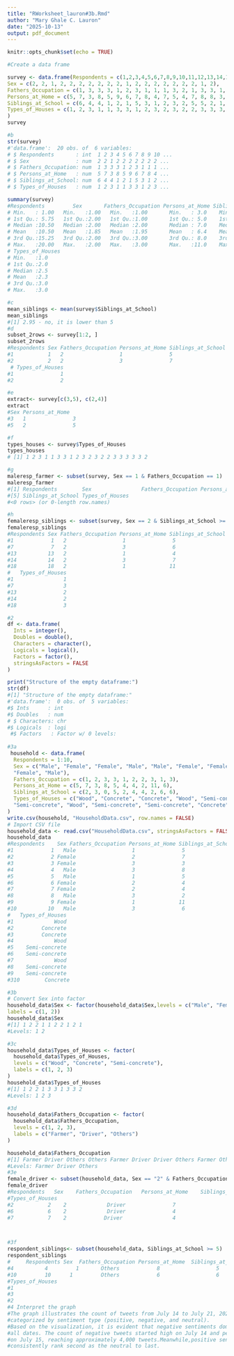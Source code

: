 ```yaml
---
title: "RWorksheet_lauron#3b.Rmd"
author: "Mary Ghale C. Lauron"
date: "2025-10-13"
output: pdf_document
---
```


```r
knitr::opts_chunk$set(echo = TRUE)
```

```r
#Create a data frame

survey <- data.frame(Respondents = c(1,2,3,4,5,6,7,8,9,10,11,12,13,14,15,16,17,18,19,20),
Sex = c(2, 2, 1, 2, 2, 2, 2, 2, 2, 2, 1, 2, 2, 2, 2, 2, 2, 2, 1, 2),
Fathers_Occupation = c(1, 3, 3, 3, 1, 2, 3, 1, 1, 1, 3, 2, 1, 3, 3, 1, 3, 1, 2, 1),
Persons_at_Home = c(5, 7, 3, 8, 5, 9, 6, 7, 8, 4, 7, 5, 4, 7, 8, 8, 3, 11, 7, 6),
Siblings_at_School = c(6, 4, 4, 1, 2, 1, 5, 3, 1, 2, 3, 2, 5, 5, 2, 1, 2, 5, 3, 2),
Types_of_Houses = c(1, 2, 3, 1, 1, 3, 3, 1, 2, 3, 2, 3, 2, 2, 3, 3, 3, 3, 3, 2)
)
survey 

#b
str(survey)
#'data.frame':	20 obs. of  6 variables:
# $ Respondents       : int  1 2 3 4 5 6 7 8 9 10 ...
# $ Sex               : num  2 2 1 2 2 2 2 2 2 2 ...
# $ Fathers_Occupation: num  1 3 3 3 1 2 3 1 1 1 ...
# $ Persons_at_Home   : num  5 7 3 8 5 9 6 7 8 4 ...
# $ Siblings_at_School: num  6 4 4 1 2 1 5 3 1 2 ...
# $ Types_of_Houses   : num  1 2 3 1 1 3 3 1 2 3 ...

summary(survey)
#Respondents         Sex       Fathers_Occupation Persons_at_Home Siblings_at_School
# Min.   : 1.00   Min.   :1.00   Min.   :1.00       Min.   : 3.0    Min.   :1.00      
# 1st Qu.: 5.75   1st Qu.:2.00   1st Qu.:1.00       1st Qu.: 5.0    1st Qu.:2.00      
# Median :10.50   Median :2.00   Median :2.00       Median : 7.0    Median :2.50      
# Mean   :10.50   Mean   :1.85   Mean   :1.95       Mean   : 6.4    Mean   :2.95      
# 3rd Qu.:15.25   3rd Qu.:2.00   3rd Qu.:3.00       3rd Qu.: 8.0    3rd Qu.:4.25      
# Max.   :20.00   Max.   :2.00   Max.   :3.00       Max.   :11.0    Max.   :6.00      
# Types_of_Houses
# Min.   :1.0    
# 1st Qu.:2.0    
# Median :2.5    
# Mean   :2.3    
# 3rd Qu.:3.0    
# Max.   :3.0 

#c
mean_siblings <- mean(survey$Siblings_at_School)
mean_siblings
#[1] 2.95 - no, it is lower than 5
#d
subset_2rows <- survey[1:2, ]
subset_2rows
#Respondents Sex Fathers_Occupation Persons_at_Home Siblings_at_School
#1           1   2                  1               5                  6
#2           2   2                  3               7                  4
 # Types_of_Houses
#1               1
#2               2

#e
extract<- survey[c(3,5), c(2,4)]
extract
#Sex Persons_at_Home
#3   1               3
#5   2               5

#f
types_houses <- survey$Types_of_Houses
types_houses
# [1] 1 2 3 1 1 3 3 1 2 3 2 3 2 2 3 3 3 3 3 2

#g
maleresp_farmer <- subset(survey, Sex == 1 & Fathers_Occupation == 1)
maleresp_farmer
#[1] Respondents        Sex                Fathers_Occupation Persons_at_Home   
#[5] Siblings_at_School Types_of_Houses   
#<0 rows> (or 0-length row.names)

#h
femaleresp_siblings <- subset(survey, Sex == 2 & Siblings_at_School >= 5)
femaleresp_siblings
#Respondents Sex Fathers_Occupation Persons_at_Home Siblings_at_School
#1            1   2                  1               5                  6
#7            7   2                  3               6                  5
#13          13   2                  1               4                  5
#14          14   2                  3               7                  5
#18          18   2                  1              11                  5
#   Types_of_Houses
#1                1
#7                3
#13               2
#14               2
#18               3

#2
df <- data.frame(
  Ints = integer(),
  Doubles = double(),
  Characters = character(),
  Logicals = logical(),
  Factors = factor(),
  stringsAsFactors = FALSE
)

print("Structure of the empty dataframe:")
str(df)
#[1] "Structure of the empty dataframe:"
#'data.frame':	0 obs. of  5 variables:
#$ Ints      : int 
#$ Doubles   : num 
# $ Characters: chr 
#$ Logicals  : logi 
 #$ Factors   : Factor w/ 0 levels: 
 
#3a
 household <- data.frame(
  Respondents = 1:10,
  Sex = c("Male", "Female", "Female", "Male", "Male", "Female", "Female", "Male", 
  "Female", "Male"),
  Fathers_Occupation = c(1, 2, 3, 3, 1, 2, 2, 3, 1, 3),
  Persons_at_Home = c(5, 7, 3, 8, 5, 4, 4, 2, 11, 6),
  Siblings_at_School = c(2, 3, 0, 5, 2, 4, 4, 2, 6, 6),
  Types_of_Houses = c("Wood", "Concrete", "Concrete", "Wood", "Semi-concrete",
  "Semi-concrete", "Wood", "Semi-concrete", "Semi-concrete", "Concrete")
)
write.csv(household, "HouseholdData.csv", row.names = FALSE)
# Import CSV file
household_data <- read.csv("HouseholdData.csv", stringsAsFactors = FALSE)
household_data
#Respondents    Sex Fathers_Occupation Persons_at_Home Siblings_at_School
#1            1   Male                  1               5                  2
#2            2 Female                  2               7                  3
#3            3 Female                  3               3                  0
#4            4   Male                  3               8                  5
#5            5   Male                  1               5                  2
#6            6 Female                  2               4                  4
#7            7 Female                  2               4                  4
#8            8   Male                  3               2                  2
#9            9 Female                  1              11                  6
#10          10   Male                  3               6                  6
#   Types_of_Houses
#1             Wood
#2         Concrete
#3         Concrete
#4             Wood
#5    Semi-concrete
#6    Semi-concrete
#7             Wood
#8    Semi-concrete
#9    Semi-concrete
#310        Concrete

#3b
# Convert Sex into factor
household_data$Sex <- factor(household_data$Sex,levels = c("Male", "Female"), 
labels = c(1, 2))
household_data$Sex
#[1] 1 2 2 1 1 2 2 1 2 1
#Levels: 1 2

#3c
household_data$Types_of_Houses <- factor(
  household_data$Types_of_Houses,
  levels = c("Wood", "Concrete", "Semi-concrete"),
  labels = c(1, 2, 3)
)
household_data$Types_of_Houses
#[1] 1 2 2 1 3 3 1 3 3 2
#Levels: 1 2 3

#3d
household_data$Fathers_Occupation <- factor(
  household_data$Fathers_Occupation,
  levels = c(1, 2, 3),
  labels = c("Farmer", "Driver", "Others")
)

household_data$Fathers_Occupation
#[1] Farmer Driver Others Others Farmer Driver Driver Others Farmer Others
#Levels: Farmer Driver Others  
#3e
female_driver <- subset(household_data, Sex == "2" & Fathers_Occupation == "Driver")
female_driver
#Respondents   Sex    Fathers_Occupation   Persons_at_Home    Siblings_at_School 
#Types_of_Houses
#2           2    2             Driver               7                  3               2
#6           6    2             Driver               4                  4               3
#7           7    2            Driver                4                  4               1



#3f
respondent_siblings<- subset(household_data, Siblings_at_School >= 5)
respondent_siblings
#     Respondents Sex  Fathers_Occupation Persons_at_Home  Siblings_at_School  
#4         	4	      1	      Others          	8	               5	      
#10	        10	    1	      Others            6	               6
#Types_of_Houses
#1
#3
#2
#4 Interpret the graph
#The graph illustrates the count of tweets from July 14 to July 21, 2020, 
#categorized by sentiment type (positive, negative, and neutral).
#Based on the visualization, it is evident that negative sentiments dominate across
#all dates. The count of negative tweets started high on July 14 and peaked sharply
#on July 15, reaching approximately 4,000 tweets.Meanwhile,positive sentiment 
#consistently rank second as the neutral to last.

```